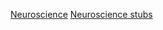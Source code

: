 {{WPSS-cat}}
{{Stub Category|article=[[神經科學|神經科學]]|newstub=神經科學小作品|category=神經科學}}

{{CategoryTOC}}
[[Category:生物學小作品|Neuroscience]]
[[Category:精神病和心理学小作品|Neuroscience stubs]]